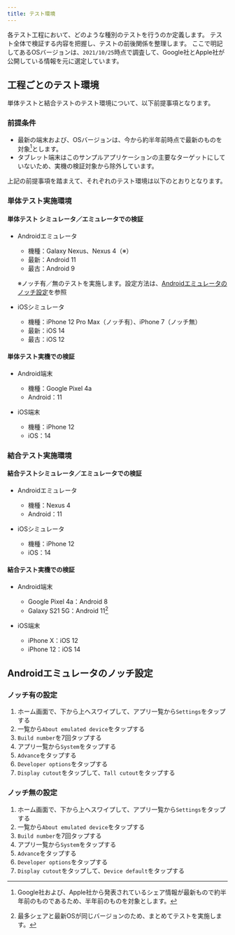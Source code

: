 ```yaml
---
title: テスト環境
---
```


各テスト工程において、どのような種別のテストを行うのか定義します。
テスト全体で検証する内容を把握し、テストの前後関係を整理します。
ここで明記してあるOSバージョンは、`2021/10/25`時点で調査して、Google社とApple社が公開している情報を元に選定しています。

## 工程ごとのテスト環境

単体テストと結合テストのテスト環境について、以下前提事項となります。

### 前提条件

- 最新の端末および、OSバージョンは、今から約半年前時点で最新のものを対象[^1]とします。
- タブレット端末はこのサンプルアプリケーションの主要なターゲットにしていないため、実機の検証対象から除外しています。

[^1]: Google社および、Apple社から発表されているシェア情報が最新もので約半年前のものであるため、半年前のものを対象とします。

上記の前提事項を踏まえて、それぞれのテスト環境は以下のとおりとなります。

### 単体テスト実施環境

#### 単体テスト シミュレータ／エミュレータでの検証

- Androidエミュレータ
  - 機種：Galaxy Nexus、Nexus 4（※）
  - 最新：Android 11
  - 最古：Android 9

  ※ノッチ有／無のテストを実施します。設定方法は、[Androidエミュレータのノッチ設定](#androidエミュレータのノッチ設定)を参照

- iOSシミュレータ
  - 機種：iPhone 12 Pro Max（ノッチ有）、iPhone 7（ノッチ無）
  - 最新：iOS 14
  - 最古：iOS 12

#### 単体テスト実機での検証

- Android端末
  - 機種：Google Pixel 4a
  - Android：11

- iOS端末
  - 機種：iPhone 12
  - iOS：14

### 結合テスト実施環境

#### 結合テストシミュレータ／エミュレータでの検証

- Androidエミュレータ
  - 機種：Nexus 4
  - Android：11

- iOSシミュレータ
  - 機種：iPhone 12
  - iOS：14

#### 結合テスト実機での検証

- Android端末
  - Google Pixel 4a：Android 8
  - Galaxy S21 5G：Android 11[^2]

  [^2]: 最多シェアと最新OSが同じバージョンのため、まとめてテストを実施します。

- iOS端末
  - iPhone X：iOS 12
  - iPhone 12：iOS 14

## Androidエミュレータのノッチ設定

### ノッチ有の設定

1. ホーム画面で、下から上へスワイプして、アプリ一覧から`Settings`をタップする
1. 一覧から`About emulated device`をタップする
1. `Build number`を7回タップする
1. アプリ一覧から`System`をタップする
1. `Advance`をタップする
1. `Developer options`をタップする
1. `Display cutout`をタップして、`Tall cutout`をタップする

### ノッチ無の設定

1. ホーム画面で、下から上へスワイプして、アプリ一覧から`Settings`をタップする
1. 一覧から`About emulated device`をタップする
1. `Build number`を7回タップする
1. アプリ一覧から`System`をタップする
1. `Advance`をタップする
1. `Developer options`をタップする
1. `Display cutout`をタップして、`Device default`をタップする
